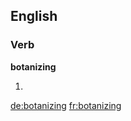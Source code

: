 
==English==

===Verb===
'''botanizing'''

# {{present participle of|botanize}}

[[de:botanizing]]
[[fr:botanizing]]
